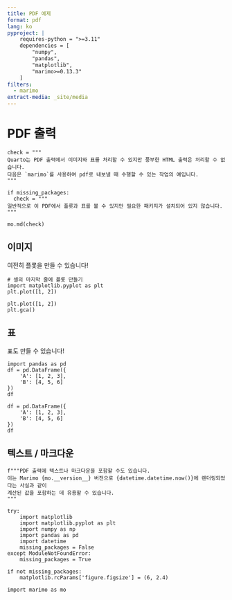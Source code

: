 ```yaml
---
title: PDF 예제
format: pdf
lang: ko
pyproject: |
    requires-python = ">=3.11"
    dependencies = [
        "numpy",
        "pandas",
        "matplotlib",
        "marimo>=0.13.3"
    ]
filters:
  - marimo
extract-media: _site/media
---
```


# PDF 출력

```.python.marimo
check = """
Quarto는 PDF 출력에서 이미지와 표를 처리할 수 있지만 풍부한 HTML 출력은 처리할 수 없습니다.
다음은 `marimo`를 사용하여 pdf로 내보낼 때 수행할 수 있는 작업의 예입니다.
"""

if missing_packages:
  check = """
일반적으로 이 PDF에서 플롯과 표를 볼 수 있지만 필요한 패키지가 설치되어 있지 않습니다.
"""

mo.md(check)
```

## 이미지

여전히 플롯을 만들 수 있습니다!

```python3
# 셀의 마지막 줄에 플롯 만들기
import matplotlib.pyplot as plt
plt.plot([1, 2])
```

```.python.marimo
plt.plot([1, 2])
plt.gca()
```

## 표

표도 만들 수 있습니다!

```python3
import pandas as pd
df = pd.DataFrame({
    'A': [1, 2, 3],
    'B': [4, 5, 6]
})
df
```

```.python.marimo
df = pd.DataFrame({
    'A': [1, 2, 3],
    'B': [4, 5, 6]
})
df
```

## 텍스트 / 마크다운

```.python.marimo
f"""PDF 출력에 텍스트나 마크다운을 포함할 수도 있습니다.
이는 Marimo {mo.__version__} 버전으로 {datetime.datetime.now()}에 렌더링되었다는 사실과 같이
계산된 값을 포함하는 데 유용할 수 있습니다.
"""
```

```.python.marimo
try:
    import matplotlib
    import matplotlib.pyplot as plt
    import numpy as np
    import pandas as pd
    import datetime
    missing_packages = False
except ModuleNotFoundError:
    missing_packages = True

if not missing_packages:
    matplotlib.rcParams['figure.figsize'] = (6, 2.4)
```


```.python.marimo
import marimo as mo
```
